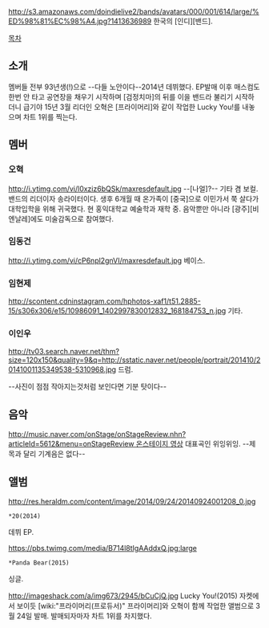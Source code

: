 http://s3.amazonaws.com/doindielive2/bands/avatars/000/001/614/large/%ED%98%81%EC%98%A4.jpg?1413636989
한국의 [인디][밴드]. 

[[목차]]

== 소개 ==

멤버들 전부 93년생(!)으로 --다들 노안이다--2014년 데뷔했다. EP발매 이후 매스컴도 한번 안 타고 공연장을 채우기 시작하며 [검정치마]의 뒤를 이을 밴드라 불리기 시작하더니 급기야 15년 3월 리더인 오혁은 [프라이머리]와 같이 작업한 Lucky You!를 내놓으며 차트 1위를 찍는다.

== 멤버 ==

=== 오혁 ===
http://i.ytimg.com/vi/l0xziz6bQSk/maxresdefault.jpg
--[나얼]?--
기타 겸 보컬. 밴드의 리더이자 송라이터이다. 생후 6개월 때 온가족이 [중국]으로 이민가서 쭉 살다가 대학입학을 위해 귀국했다. 현 홍익대학교 예술학과 재학 중. 음악뿐만 아니라 [광주][비엔날레]에도 미술감독으로 참여했다.

=== 임동건 ===
http://i.ytimg.com/vi/cP6npl2gnVI/maxresdefault.jpg
베이스.

=== 임현제 ===
http://scontent.cdninstagram.com/hphotos-xaf1/t51.2885-15/s306x306/e15/10986091_1402997830012832_168184753_n.jpg
기타.

=== 이인우 ===
http://tv03.search.naver.net/thm?size=120x150&quality=9&q=http://sstatic.naver.net/people/portrait/201410/20141001135349538-5310968.jpg
드럼.

--사진이 점점 작아지는것처럼 보인다면 기분 탓이다--

== 음악 ==
[[http://music.naver.com/onStage/onStageReview.nhn?articleId=5612&menu=onStageReview 온스테이지 영상]]
{{{#!html
<iframe width="560" height="315" src="https://www.youtube.com/embed/V9qJNwd_vBI" frameborder="0" allowfullscreen></iframe>
}}}
대표곡인 위잉위잉. --제목과 달리 기계음은 없다--

== 앨범 ==
http://res.heraldm.com/content/image/2014/09/24/20140924001208_0.jpg
 *20(2014)
데뷔 EP.

https://pbs.twimg.com/media/B714l8tIgAAddxQ.jpg:large
 *Panda Bear(2015)
싱글.

http://imageshack.com/a/img673/2945/bCuCjQ.jpg
Lucky You!(2015)
자켓에서 보이듯 [wiki:"프라이머리(프로듀서)" 프라이머리]와 오혁이 함께 작업한 앨범으로 3월 24일 발매. 발매되자마자 차트 1위를 차지했다. 
